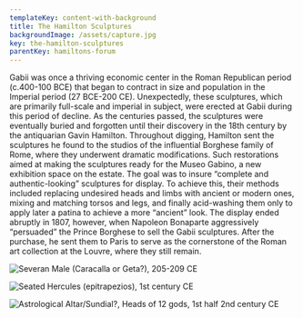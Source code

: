 ```yaml
---
templateKey: content-with-background
title: The Hamilton Sculptures
backgroundImage: /assets/capture.jpg
key: the-hamilton-sculptures
parentKey: hamiltons-forum
---
```

Gabii was once a thriving economic center in the Roman Republican period (c.400-100 BCE) that began to contract in size and population in the Imperial period (27 BCE-200 CE). Unexpectedly, these sculptures, which are primarily full-scale and imperial in subject, were erected at Gabii during this period of decline. As the centuries passed, the sculptures were eventually buried and forgotten until their discovery in the 18th century by the antiquarian Gavin Hamilton. Throughout digging, Hamilton sent the sculptures he found to the studios of the influential Borghese family of Rome, where they underwent dramatic modifications. Such restorations aimed at making the sculptures ready for the Museo Gabino, a new exhibition space on the estate. The goal was to insure “complete and authentic-looking” sculptures for display. To achieve this, their methods included replacing undesired heads and limbs with ancient or modern ones, mixing and matching torsos and legs, and finally acid-washing them only to apply later a patina to achieve a more “ancient” look. The display ended abruptly in 1807, however, when Napoleon Bonaparte aggressively “persuaded” the Prince Borghese to sell the Gabii sculptures. After the purchase, he sent them to Paris to serve as the cornerstone of the Roman art collection at the Louvre, where they still remain.

![](/assets/00100dportrait_00100_burst20190430151608337_cover.jpg "Severan Male (Caracalla or Geta?), 205-209 CE")

![](/assets/00100dportrait_00100_burst20190315150711235_cover.jpg "Seated Hercules (epitrapezios), 1st century CE ")

![](/assets/gabii-altar.jpg "Astrological Altar/Sundial?, Heads of 12 gods, 1st half 2nd century CE")
